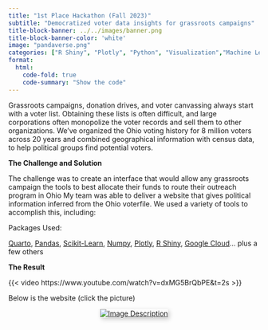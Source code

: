 ```yaml
---
title: "1st Place Hackathon (Fall 2023)"
subtitle: "Democratized voter data insights for grassroots campaigns"
title-block-banner: ../../images/banner.png
title-block-banner-color: 'white'
image: "pandaverse.png"
categories: ["R Shiny", "Plotly", "Python", "Visualization","Machine Learning","Google Cloud", "Politics"]
format:
  html:
    code-fold: true
    code-summary: "Show the code"
---
```


Grassroots campaigns, donation drives, and voter canvassing always start with a voter list. Obtaining these lists is often difficult, and large corporations often monopolize the voter records and sell them to other organizations. We’ve organized the Ohio voting history for 8 million voters across 20 years and combined geographical information with census data, to help political groups find potential voters.

**The Challenge and Solution**

The challenge was to create an interface that would allow any grassroots campaign the tools to best allocate their funds to route their outreach program in Ohio My team was able to deliver a website that gives political information inferred from the Ohio voterfile. We used a variety of tools to accomplish this, including:

Packages Used:

[Quarto](https://quarto.org/), [Pandas](https://pandas.pydata.org/), [Scikit-Learn](https://scikit-learn.org/stable/), [Numpy](https://numpy.org/), [Plotly](https://plotly.com/), [R Shiny](https://shiny.rstudio.com/), [Google Cloud](https://cloud.google.com/)... plus a few others

**The Result**

{{< video https://www.youtube.com/watch?v=dxMG5BrQbPE&t=2s >}}

Below is the website (click the picture)

```{=html}
<div style="text-align: center;">
    <a href="ohioelect.us" style="display: inline-block;">
        <img src="hacka.png" alt="Image Description" style="margin: 0 auto; box-shadow: 3px 3px 10px rgba(0,0,0,0.2); max-width: 100%; width: auto; height: auto;">
    </a>
</div>

```